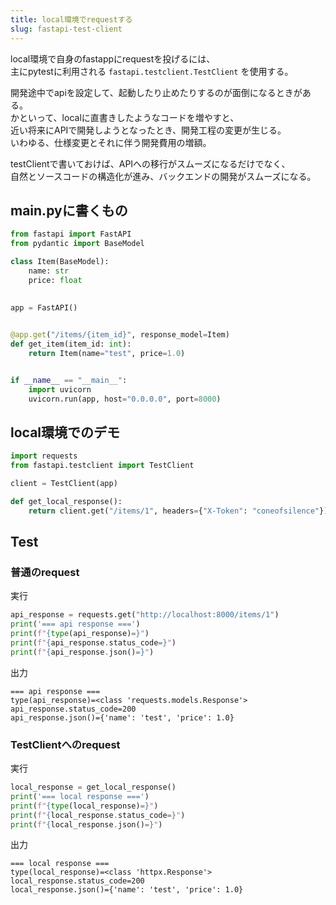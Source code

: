 ```yaml
---
title: local環境でrequestする
slug: fastapi-test-client
---
```


local環境で自身のfastappにrequestを投げるには、  
主にpytestに利用される `fastapi.testclient.TestClient` を使用する。

開発途中でapiを設定して、起動したり止めたりするのが面倒になるときがある。  
かといって、localに直書きしたようなコードを増やすと、  
近い将来にAPIで開発しようとなったとき、開発工程の変更が生じる。  
いわゆる、仕様変更とそれに伴う開発費用の増額。

testClientで書いておけば、APIへの移行がスムーズになるだけでなく、  
自然とソースコードの構造化が進み、バックエンドの開発がスムーズになる。


<!-- truncate -->


## main.pyに書くもの

```python
from fastapi import FastAPI
from pydantic import BaseModel

class Item(BaseModel):
    name: str
    price: float
    
    
app = FastAPI()


@app.get("/items/{item_id}", response_model=Item)
def get_item(item_id: int):
    return Item(name="test", price=1.0)


if __name__ == "__main__":
    import uvicorn
    uvicorn.run(app, host="0.0.0.0", port=8000)
```

## local環境でのデモ

```python
import requests
from fastapi.testclient import TestClient

client = TestClient(app)

def get_local_response():
    return client.get("/items/1", headers={"X-Token": "coneofsilence"})
```

    
## Test

### 普通のrequest

実行
```python
api_response = requests.get("http://localhost:8000/items/1")
print('=== api response ===')
print(f"{type(api_response)=}")
print(f"{api_response.status_code=}")
print(f"{api_response.json()=}")
```
出力
```shell
=== api response ===
type(api_response)=<class 'requests.models.Response'>
api_response.status_code=200
api_response.json()={'name': 'test', 'price': 1.0}
```

### TestClientへのrequest

実行
```python
local_response = get_local_response()
print('=== local response ===')
print(f"{type(local_response)=}")
print(f"{local_response.status_code=}")
print(f"{local_response.json()=}")
```

出力
```shell
=== local response ===
type(local_response)=<class 'httpx.Response'>
local_response.status_code=200
local_response.json()={'name': 'test', 'price': 1.0}
```